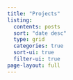 ```yaml
---
title: "Projects"
listing:
  contents: posts
  sort: "date desc"
  type: grid
  categories: true
  sort-ui: true
  filter-ui: true
page-layout: full
---
```

